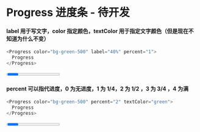 
# Progress 进度条 - 待开发

#### label 用于写文字，color 指定颜色，textColor 用于指定文字颜色（但是现在不知道为什么不变）

```js
<Progress color="bg-green-500" label="40%" percent="1">
  Progress
</Progress>
```

<DemoBlock>
  <Progress color="bg-green-500" label="40%" percent="1">
    Progress
  </Progress>
</DemoBlock>

#### percent 可以指代进度，0 为无进度，1 为 1/4，2 为 1/2 ，3 为 3/4 ，4 为满

```js
<Progress color="bg-green-500" percent="2" textColor="green">
  Progress
</Progress>
```

<DemoBlock>
  <Progress color="bg-green-500" percent="3" label="40%">
    Progress
  </Progress>
</DemoBlock>
